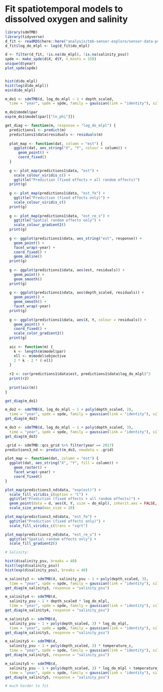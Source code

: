 # Fit spatiotemporal models to dissolved oxygen and salinity

```r
library(sdmTMB)
library(tidyverse)
d_fit <- readRDS(here::here("analysis/tmb-sensor-explore/sensor-data-processed.rds"))
d_fit$log_do_mlpl <- log(d_fit$do_mlpl)

d <- filter(d_fit, !is.na(do_mlpl), !is.na(salinity_psu))
spde <- make_spde(d$X, d$Y, n_knots = 150)
unique(d$year)
plot_spde(spde)


hist(d$do_mlpl)
hist(log(d$do_mlpl))
min(d$do_mlpl)

m_do1 <- sdmTMB(d, log_do_mlpl ~ 1 + depth_scaled,
  time = "year", spde = spde, family = gaussian(link = "identity"), silent = TRUE)

m_do1$model$par
exp(m_do1$model$par[["ln_phi"]])

get_diag <- function(m, response = "log_do_mlpl") {
  predictions1 <- predict(m)
  predictions1$data$residuals <- residuals(m)
  
  plot_map <- function(dat, column = "est") {
    ggplot(dat, aes_string("X", "Y", colour = column)) +
      geom_point() +
      coord_fixed()
  }
  
  g <- plot_map(predictions1$data, "est") +
    scale_colour_viridis_c() +
    ggtitle("Prediction (fixed effects + all random effects)")
  print(g)
  
  g <- plot_map(predictions1$data, "est_fe") +
    ggtitle("Prediction (fixed effects only)") +
    scale_colour_viridis_c()
  print(g)
  
  g <- plot_map(predictions1$data, "est_re_s") +
    ggtitle("Spatial random effects only") +
    scale_colour_gradient2()
  print(g)
  
  g <- ggplot(predictions1$data, aes_string("est", response)) +
    geom_point() +
    facet_wrap(~year) +
    coord_fixed() +
    geom_abline()
  print(g)
  
  g <- ggplot(predictions1$data, aes(est, residuals)) +
    geom_point() +
    geom_smooth()
  print(g)
  
  g <- ggplot(predictions1$data, aes(depth_scaled, residuals)) +
    geom_point() +
    geom_smooth() +
    facet_wrap(~year)
  print(g)
  
  g <- ggplot(predictions1$data, aes(X, Y, colour = residuals)) +
    geom_point() +
    coord_fixed() +
    scale_color_gradient2()
  print(g)
  
  aic <- function(m) {
    k <- length(m$model$par)
    nll <- m$model$objective
    2 * k - 2 * (-nll)
  }
  
  r2 <- cor(predictions1$data$est, predictions1$data$log_do_mlpl)^2
  print(r2)
  
  print(aic(m))
}

get_diag(m_do1)

m_do2 <- sdmTMB(d, log_do_mlpl ~ 1 + poly(depth_scaled, 2),
  time = "year", spde = spde, family = gaussian(link = "identity"), silent = TRUE)
get_diag(m_do2)

m_do3 <- sdmTMB(d, log_do_mlpl ~ 1 + poly(depth_scaled, 3),
  time = "year", spde = spde, family = gaussian(link = "identity"), silent = TRUE)
get_diag(m_do3)

.grid <- sdmTMB::qcs_grid %>% filter(year == 2017)
predictions3_nd <- predict(m_do3, newdata = .grid)

plot_map <- function(dat, column = "est") {
  ggplot(dat, aes_string("X", "Y", fill = column)) +
    geom_raster() +
    facet_wrap(~year) +
    coord_fixed()
}

plot_map(predictions3_nd$data, "exp(est)") +
  scale_fill_viridis_c(option = "C") +
  ggtitle("Prediction (fixed effects + all random effects)") +
  geom_point(data = d, aes(X, Y, size = do_mlpl), inherit.aes = FALSE, pch = 21) +
  scale_size_area(max_size = 10)

plot_map(predictions3_nd$data, "est_fe") +
  ggtitle("Prediction (fixed effects only)") +
  scale_fill_viridis_c(trans = "sqrt")

plot_map(predictions3_nd$data, "est_re_s") +
  ggtitle("Spatial random effects only") +
  scale_fill_gradient2()

# Salinity:

hist(d$salinity_psu, breaks = 40)
hist(log(d$salinity_psu))
hist(exp(d$salinity_psu), breaks = 40)

m_salinity3 <- sdmTMB(d, salinity_psu ~ 1 + poly(depth_scaled, 3),
  time = "year", spde = spde, family = gaussian(link = "identity"), silent = TRUE)
get_diag(m_salinity3, response = "salinity_psu")

m_salinity4 <- sdmTMB(d,
  salinity_psu ~ 1 + depth_scaled * log_do_mlpl,
  time = "year", spde = spde, family = gaussian(link = "identity"), silent = TRUE)
get_diag(m_salinity4, response = "salinity_psu")

m_salinity5 <- sdmTMB(d,
  salinity_psu ~ 1 + poly(depth_scaled, 3) * log_do_mlpl,
  time = "year", spde = spde, family = gaussian(link = "identity"), silent = TRUE)
get_diag(m_salinity5, response = "salinity_psu")

m_salinity5 <- sdmTMB(d,
  salinity_psu ~ 1 + poly(depth_scaled, 3) * temperature_c,
  time = "year", spde = spde, family = gaussian(link = "identity"), silent = TRUE)
get_diag(m_salinity5, response = "salinity_psu")

m_salinity5 <- sdmTMB(d,
  salinity_psu ~ 1 + poly(depth_scaled, 3) * log_do_mlpl + temperature_c,
  time = "year", spde = spde, family = gaussian(link = "identity"), silent = TRUE)
get_diag(m_salinity5, response = "salinity_psu")

# much harder to fit
```